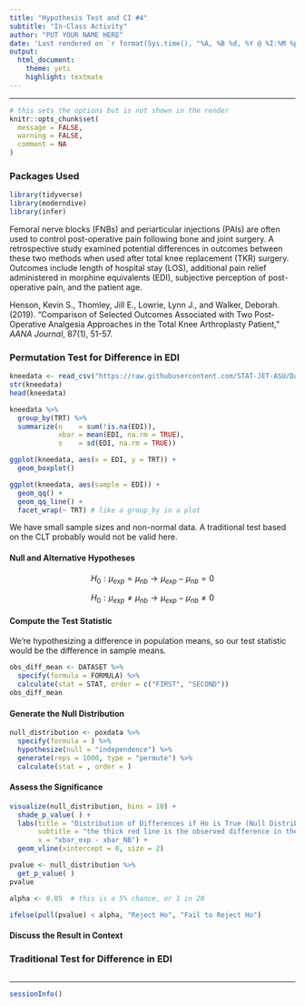 ```yaml
---
title: "Hypothesis Test and CI #4"
subtitle: "In-Class Activity"
author: "PUT YOUR NAME HERE"
date: 'Last rendered on `r format(Sys.time(), "%A, %B %d, %Y @ %I:%M %p")`'
output: 
  html_document: 
    theme: yeti
    highlight: textmate
---
```

***

```r
# this sets the options but is not shown in the render
knitr::opts_chunk$set(
  message = FALSE,
  warning = FALSE,
  comment = NA
)
```

### Packages Used

```r
library(tidyverse)
library(moderndive) 
library(infer)
```

Femoral nerve blocks (FNBs) and periarticular injections (PAIs) are often used to control post-operative pain following bone and joint surgery. A retrospective study examined potential differences in outcomes between these two methods when used after total knee replacement (TKR) surgery. Outcomes include length of hospital stay (LOS), additional pain relief administered in morphine equivalents (EDI), subjective perception of post-operative pain, and the patient age. 

Henson, Kevin S., Thomley, Jill E., Lowrie, Lynn J., and Walker, Deborah. (2019). “Comparison of Selected Outcomes Associated with Two Post-Operative Analgesia Approaches in the Total Knee Arthroplasty Patient,” *AANA Journal*, 87(1), 51-57.

### Permutation Test for Difference in EDI

```r
kneedata <- read_csv("https://raw.githubusercontent.com/STAT-JET-ASU/Datasets/master/Instructor/KneeData2014.csv")
str(kneedata)
head(kneedata)
```

```r
kneedata %>% 
  group_by(TRT) %>% 
  summarize(n    = sum(!is.na(EDI)),
            xbar = mean(EDI, na.rm = TRUE),
            s    = sd(EDI, na.rm = TRUE))
```

```r
ggplot(kneedata, aes(x = EDI, y = TRT)) +
  geom_boxplot()

ggplot(kneedata, aes(sample = EDI)) +
  geom_qq() +
  geom_qq_line() +
  facet_wrap(~ TRT) # like a group_by in a plot
```

We have small sample sizes and non-normal data. A traditional test based on the CLT probably would not be valid here.

#### Null and Alternative Hypotheses

$$H_0: \mu_{exp} = \mu_{nb} \rightarrow \mu_{exp} - \mu_{nb} = 0$$

$$H_0: \mu_{exp} \neq \mu_{nb} \rightarrow \mu_{exp} - \mu_{nb} \neq 0$$

#### Compute the Test Statistic

We're hypothesizing a difference in population means, so our test statistic would be the difference in sample means.

```r
obs_diff_mean <- DATASET %>%
  specify(formula = FORMULA) %>%
  calculate(stat = STAT, order = c("FIRST", "SECOND"))
obs_diff_mean
```

#### Generate the Null Distribution

```r
null_distribution <- poxdata %>%
  specify(formula = ) %>%
  hypothesize(null = "independence") %>%
  generate(reps = 1000, type = "permute") %>%
  calculate(stat = , order = )
```

#### Assess the Significance

```r
visualize(null_distribution, bins = 10) +
  shade_p_value( ) +
  labs(title = "Distribution of Differences if Ho is True (Null Distribution)",
       subtitle = "the thick red line is the observed difference in the sample (test statistic)",
       x = "xbar_exp - xbar_NB") +
  geom_vline(xintercept = 0, size = 2)
```

```r
pvalue <- null_distribution %>%
  get_p_value( )
pvalue
```

```r
alpha <- 0.05  # this is a 5% chance, or 1 in 20

ifelse(pull(pvalue) < alpha, "Reject Ho", "Fail to Reject Ho")
```

#### Discuss the Result in Context



### Traditional Test for Difference in EDI

```r

```


***
```r
sessionInfo()
```

